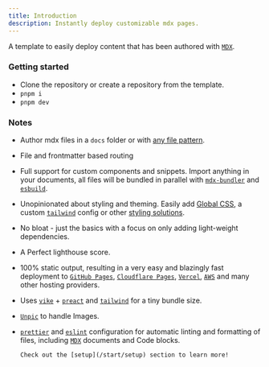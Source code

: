 ```yaml
---
title: Introduction
description: Instantly deploy customizable mdx pages.
---
```


A template to easily deploy content that has been authored with [`MDX`](https://mdxjs.com/).

### Getting started

- Clone the repository or create a repository from the template.
- `pnpm i`
- `pnpm dev`

### Notes

- Author mdx files in a `docs` folder or with [any file pattern](/start/setup#options).
- File and frontmatter based routing
- Full support for custom components and snippets. Import anything in your documents, all files will be bundled in parallel with [`mdx-bundler`](https://github.com/kentcdodds/mdx-bundler) and [`esbuild`](https://esbuild.github.io/).
- Unopinionated about styling and theming. Easily add [Global CSS](/start/setup#global-css), a custom [`tailwind`](/start/setup#tailwind) config or other [styling solutions](/start/setup#styling).
- No bloat - just the basics with a focus on only adding light-weight dependencies.
- A Perfect lighthouse score.
- 100% static output, resulting in a very easy and blazingly fast deployment to [`GitHub Pages`](https://pages.github.com/), [`Cloudflare Pages`](https://pages.cloudflare.com/), [`Vercel`](https://vercel.com/), [`AWS`](https://aws.amazon.com/) and many other hosting providers.
- Uses [`vike`](https://vike.dev/) + [`preact`](https://preactjs.com/) and [`tailwind`](https://tailwindcss.com/) for a tiny bundle size.
- [`Unpic`](https://unpic.pics/) to handle Images.
- [`prettier`](https://prettier.io/) and [`eslint`](https://eslint.org/) configuration for automatic linting and formatting of files, including [`MDX`](https://mdxjs.com/) documents and Code blocks.

      Check out the [setup](/start/setup) section to learn more!
